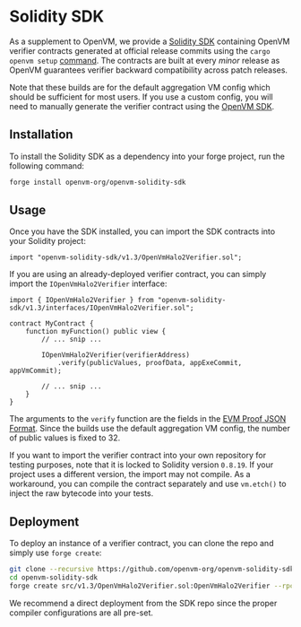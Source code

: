 # Solidity SDK

As a supplement to OpenVM, we provide a [Solidity SDK](https://github.com/openvm-org/openvm-solidity-sdk) containing OpenVM verifier contracts generated at official release commits using the `cargo openvm setup` [command](/book/advanced-usage/sdk#setup). The contracts are built at every _minor_ release as OpenVM guarantees verifier backward compatibility across patch releases.

Note that these builds are for the default aggregation VM config which should be sufficient for most users. If you use a custom config, you will need to manually generate the verifier contract using the [OpenVM SDK](/book/advanced-usage/sdk).

## Installation

To install the Solidity SDK as a dependency into your forge project, run the following command:

```bash
forge install openvm-org/openvm-solidity-sdk
```

## Usage

Once you have the SDK installed, you can import the SDK contracts into your Solidity project:

```solidity
import "openvm-solidity-sdk/v1.3/OpenVmHalo2Verifier.sol";
```

If you are using an already-deployed verifier contract, you can simply import the `IOpenVmHalo2Verifier` interface:

```solidity
import { IOpenVmHalo2Verifier } from "openvm-solidity-sdk/v1.3/interfaces/IOpenVmHalo2Verifier.sol";

contract MyContract {
    function myFunction() public view {
        // ... snip ...

        IOpenVmHalo2Verifier(verifierAddress)
            .verify(publicValues, proofData, appExeCommit, appVmCommit);

        // ... snip ...
    }
}
```

The arguments to the `verify` function are the fields in the [EVM Proof JSON Format](./verifying-proofs#evm-proof-json-format).
Since the builds use the default aggregation VM config, the number of public values is fixed to 32.

If you want to import the verifier contract into your own repository for testing purposes, note that it is locked to Solidity version `0.8.19`. If your project uses a different version, the import may not compile. As a workaround, you can compile the contract separately and use `vm.etch()` to inject the raw bytecode into your tests.

## Deployment

To deploy an instance of a verifier contract, you can clone the repo and simply use `forge create`:

```bash
git clone --recursive https://github.com/openvm-org/openvm-solidity-sdk.git
cd openvm-solidity-sdk
forge create src/v1.3/OpenVmHalo2Verifier.sol:OpenVmHalo2Verifier --rpc-url $RPC --private-key $PRIVATE_KEY --broadcast
```

We recommend a direct deployment from the SDK repo since the proper compiler configurations are all pre-set.
